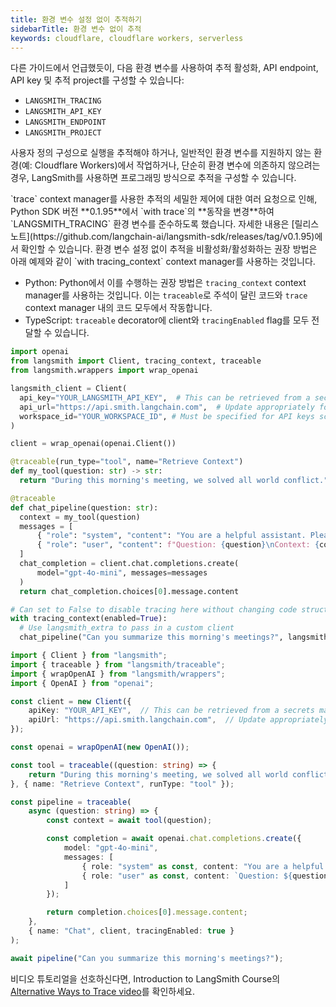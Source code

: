 ```yaml
---
title: 환경 변수 설정 없이 추적하기
sidebarTitle: 환경 변수 없이 추적
keywords: cloudflare, cloudflare workers, serverless
---
```


다른 가이드에서 언급했듯이, 다음 환경 변수를 사용하여 추적 활성화, API endpoint, API key 및 추적 project를 구성할 수 있습니다:

* `LANGSMITH_TRACING`
* `LANGSMITH_API_KEY`
* `LANGSMITH_ENDPOINT`
* `LANGSMITH_PROJECT`

사용자 정의 구성으로 실행을 추적해야 하거나, 일반적인 환경 변수를 지원하지 않는 환경(예: Cloudflare Workers)에서 작업하거나, 단순히 환경 변수에 의존하지 않으려는 경우, LangSmith를 사용하면 프로그래밍 방식으로 추적을 구성할 수 있습니다.

<Warning>
`trace` context manager를 사용한 추적의 세밀한 제어에 대한 여러 요청으로 인해, Python SDK 버전 **0.1.95**에서 `with trace`의 **동작을 변경**하여 `LANGSMITH_TRACING` 환경 변수를 준수하도록 했습니다. 자세한 내용은 [릴리스 노트](https://github.com/langchain-ai/langsmith-sdk/releases/tag/v0.1.95)에서 확인할 수 있습니다. 환경 변수 설정 없이 추적을 비활성화/활성화하는 권장 방법은 아래 예제와 같이 `with tracing_context` context manager를 사용하는 것입니다.
</Warning>

- Python: Python에서 이를 수행하는 권장 방법은 `tracing_context` context manager를 사용하는 것입니다. 이는 `traceable`로 주석이 달린 코드와 `trace` context manager 내의 코드 모두에서 작동합니다.
- TypeScript: `traceable` decorator에 client와 `tracingEnabled` flag를 모두 전달할 수 있습니다.

<CodeGroup>

```python Python
import openai
from langsmith import Client, tracing_context, traceable
from langsmith.wrappers import wrap_openai

langsmith_client = Client(
  api_key="YOUR_LANGSMITH_API_KEY",  # This can be retrieved from a secrets manager
  api_url="https://api.smith.langchain.com",  # Update appropriately for self-hosted installations or the EU region
  workspace_id="YOUR_WORKSPACE_ID", # Must be specified for API keys scoped to multiple workspaces
)

client = wrap_openai(openai.Client())

@traceable(run_type="tool", name="Retrieve Context")
def my_tool(question: str) -> str:
  return "During this morning's meeting, we solved all world conflict."

@traceable
def chat_pipeline(question: str):
  context = my_tool(question)
  messages = [
      { "role": "system", "content": "You are a helpful assistant. Please respond to the user's request only based on the given context." },
      { "role": "user", "content": f"Question: {question}\nContext: {context}"}
  ]
  chat_completion = client.chat.completions.create(
      model="gpt-4o-mini", messages=messages
  )
  return chat_completion.choices[0].message.content

# Can set to False to disable tracing here without changing code structure
with tracing_context(enabled=True):
  # Use langsmith_extra to pass in a custom client
  chat_pipeline("Can you summarize this morning's meetings?", langsmith_extra={"client": langsmith_client})
```

```typescript TypeScript
import { Client } from "langsmith";
import { traceable } from "langsmith/traceable";
import { wrapOpenAI } from "langsmith/wrappers";
import { OpenAI } from "openai";

const client = new Client({
    apiKey: "YOUR_API_KEY",  // This can be retrieved from a secrets manager
    apiUrl: "https://api.smith.langchain.com",  // Update appropriately for self-hosted installations or the EU region
});

const openai = wrapOpenAI(new OpenAI());

const tool = traceable((question: string) => {
    return "During this morning's meeting, we solved all world conflict.";
}, { name: "Retrieve Context", runType: "tool" });

const pipeline = traceable(
    async (question: string) => {
        const context = await tool(question);

        const completion = await openai.chat.completions.create({
            model: "gpt-4o-mini",
            messages: [
                { role: "system" as const, content: "You are a helpful assistant. Please respond to the user's request only based on the given context." },
                { role: "user" as const, content: `Question: ${question}\nContext: ${context}`}
            ]
        });

        return completion.choices[0].message.content;
    },
    { name: "Chat", client, tracingEnabled: true }
);

await pipeline("Can you summarize this morning's meetings?");
```

</CodeGroup>

비디오 튜토리얼을 선호하신다면, Introduction to LangSmith Course의 [Alternative Ways to Trace video](https://academy.langchain.com/pages/intro-to-langsmith-preview)를 확인하세요.